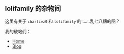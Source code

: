 ## lolifamily 的杂物间

这里有关于 `charliez0` 和 `lolifamily` 的 ……乱七八糟的图？

我的破站们：
* [Home](https://lolifamily.js.org/)
* [Blog](https://blog.lolifamily.js.org/)
